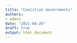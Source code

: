 ---
title: "Coalition Governments"
authors:
- admin
date: "2021-04-20"
draft: true
output: html_document
---
